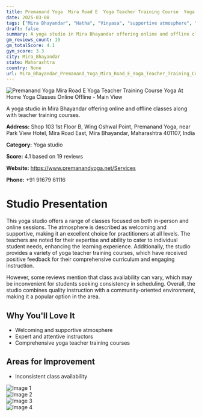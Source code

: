 ```yaml
---
title: Premanand Yoga  Mira Road E  Yoga Teacher Training Course  Yoga At Home  Yoga Classes Online  Offline
date: 2025-03-08
tags: ["Mira Bhayandar", "Hatha", "Vinyasa", "supportive atmosphere", "Mira Bhayandar"]  
draft: false
summary: A yoga studio in Mira Bhayandar offering online and offline classes along with teacher training courses.
gm_reviews_count: 19
gm_totalScore: 4.1
gym_score: 3.3
city: Mira_Bhayandar
state: Maharashtra
country: None
url: Mira_Bhayandar_Premanand_Yoga_Mira_Road_E_Yoga_Teacher_Training_Course_Yoga_At_Home_Yoga_Classes_Online_Offline
---
```


<div className="aspect-[16/9] relative my-8">
  <img 
    src="https://lh5.googleusercontent.com/p/AF1QipNcopaPM0h1C1m2SPnZOshiUTzAx44KhVEW4mhx=w1920-h1080-k-no"
    alt="Premanand Yoga  Mira Road E  Yoga Teacher Training Course  Yoga At Home  Yoga Classes Online  Offline - Main View"
    className="object-cover absolute inset-0 w-full h-full rounded-lg"
  />
</div>

A yoga studio in Mira Bhayandar offering online and offline classes along with teacher training courses.

**Address:** Shop 103 1st Floor B, Wing Oshwal Point, Premanand Yoga, near Park View Hotel, Mira Road East, Mira Bhayandar, Maharashtra 401107, India

**Category:** Yoga studio

**Score:** 4.1 based on 19 reviews

**Website:** https://www.premanandyoga.net/Services

**Phone:** +91 91679 61116

# Studio Presentation

This yoga studio offers a range of classes focused on both in-person and online sessions. The atmosphere is described as welcoming and supportive, making it an excellent choice for practitioners at all levels. The teachers are noted for their expertise and ability to cater to individual student needs, enhancing the learning experience. Additionally, the studio provides a variety of yoga teacher training courses, which have received positive feedback for their comprehensive curriculum and engaging instruction.

However, some reviews mention that class availability can vary, which may be inconvenient for students seeking consistency in scheduling. Overall, the studio combines quality instruction with a community-oriented environment, making it a popular option in the area.

## Why You'll Love It

- Welcoming and supportive atmosphere
- Expert and attentive instructors
- Comprehensive yoga teacher training courses

## Areas for Improvement

- Inconsistent class availability

<div className="grid grid-cols-1 xl:grid-cols-2 gap-4 my-8">
<div className="aspect-[4/3] relative"><img src="https://lh3.googleusercontent.com/p/AF1QipO_mVmSd88vrtWlemvRgcvJLWjF2YIlR4E4ZR41=w1920-h1080-k-no" alt="Image 1" className="object-cover absolute inset-0 w-full h-full rounded-lg" /></div>
<div className="aspect-[4/3] relative"><img src="https://lh5.googleusercontent.com/p/AF1QipM2nUfu34w-xO__2HlfhZ37gVJH9TqZ_X2qlxt3=w1920-h1080-k-no" alt="Image 2" className="object-cover absolute inset-0 w-full h-full rounded-lg" /></div>
<div className="aspect-[4/3] relative"><img src="https://lh5.googleusercontent.com/p/AF1QipOd9KzJU4Qon6ljEu8IScju-iHetkuO4iWnCLOb=w1920-h1080-k-no" alt="Image 3" className="object-cover absolute inset-0 w-full h-full rounded-lg" /></div>
<div className="aspect-[4/3] relative"><img src="https://lh5.googleusercontent.com/p/AF1QipPG8OjGtHY0AVchHIExWYbquwoDdq-qG-Hdo5WB=w1920-h1080-k-no" alt="Image 4" className="object-cover absolute inset-0 w-full h-full rounded-lg" /></div>
</div>